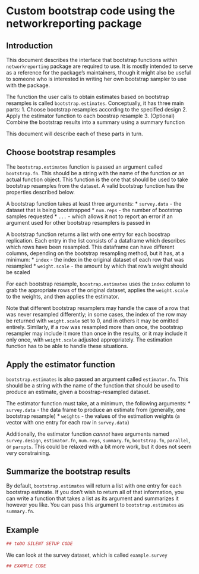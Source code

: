 Custom bootstrap code using the **networkreporting** package
============================================================
<!--
%\VignetteEngine{knitr}
%\VignetteIndexEntry{bootstrap}
-->

Introduction
------------

This document describes the interface that bootstrap functions within `networkreporting` package are required to use. It is mostly intended to serve as a reference for the package's maintainers, though it might also be useful to someone who is interested in writing her own bootstrap sampler to use with the package.

The function the user calls to obtain estimates based on bootstrap resamples is called `bootstrap.estimates`. Conceptually, it has three main parts:
1. Choose bootstrap resamples according to the specified design
2. Apply the estimator function to each boostrap resample
3. (Optional) Combine the bootstrap results into a summary using a summary function

This document will describe each of these parts in turn.

Choose bootstrap resamples
--------------------------

The `bootstrap.estimates` function is passed an argument called `bootstrap.fn`. This should be a string with the name of the
function or an actual function object.  This function is the one that should be used to take bootstrap resamples from the dataset. A valid bootstrap function has the properties described below.

A bootstrap function takes at least three arguments:
* `survey.data` - the dataset that is being bootstrapped
* `num.reps` - the number of bootstrap samples requested
* `...` - which allows it not to report an error if an argument used for other bootstrap resamplers is passed in

A bootstrap function returns a list with one entry for each boostrap
replication. Each entry in the list consists of a dataframe which describes which rows have been resampled. This dataframe
can have different columns, depending on the bootstrap resampling method, but it has, at a minimum:
* `index` - the index in the original dataset of each row that was resampled
* `weight.scale` - the amount by which that row's weight should be scaled

For each bootstrap resample, `boostrap.estimates` uses the `index` column to grab the appropriate rows of the original dataset,
applies the `weight.scale` to the weights, and then applies the estimator.

Note that different bootstrap resamplers may handle the case of a row that was never resampled differently; in some cases, the
index of the row may be returned with `weight.scale` set to 0, and in others it may be omitted entirely. Similarly, if
a row was resampled more than once, the bootstrap resampler may include it more than once in the results, or it may
include it only once, with `weight.scale` adjusted appropriately. The estimation function has to be able to handle these situations.


Apply the estimator function
----------------------------

`bootstrap.estimates` is also passed an argument called `estimator.fn`. This should be a string with the name of the function
that should be used to produce an estimate, given a boostrap-resampled dataset.

The estimator function must take, at a minimum, the following arguments:
* `survey.data` - the data frame to produce an estimate from (generally, one bootstrap resample)
* `weights` - the values of the estimation weights (a vector with one entry for each row in `survey.data`)

Additionally, the estimator function *cannot* have arguments named `survey.design`, `estimator.fn`, `num.reps`, `summary.fn`, `bootstrap.fn`, `parallel`, or `paropts`. This could be relaxed with a bit more work, but it does not seem very constraining.


Summarize the bootstrap results
-------------------------------

By default, `bootstrap.estimates` will return a list with one entry for each bootstrap estimate. If you don't wish to return all of that information, you can write a function that takes a list as its argument and summarizes it however you like. You can pass this argument to `bootstrap.estimates` as `summary.fn`.


Example
-------

```r
## toDO SILENT SETUP CODE
```

We can look at the survey dataset, which is called `example.survey`

```r
## EXAMPLE CODE
```

